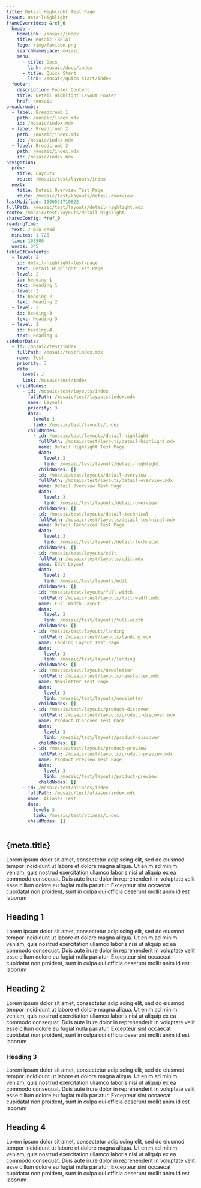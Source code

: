 ```yaml
---
title: Detail Highlight Test Page
layout: DetailHighlight
frameOverrides: &ref_0
  header:
    homeLink: /mosaic/index
    title: Mosaic (BETA)
    logo: /img/favicon.png
    searchNamespace: mosaic
    menu:
      - title: Docs
        link: /mosaic/docs/index
      - title: Quick Start
        link: /mosaic/quick-start/index
  footer:
    description: Footer Content
    title: Detail Highlight Layout Footer
    href: /mosaic
breadcrumbs:
  - label: Breadcrumb 1
    path: /mosaic/index.mdx
    id: /mosaic/index.mdx
  - label: Breadcrumb 2
    path: /mosaic/index.mdx
    id: /mosaic/index.mdx
  - label: Breadcrumb 3
    path: /mosaic/index.mdx
    id: /mosaic/index.mdx
navigation:
  prev:
    title: Layouts
    route: /mosaic/test/layouts/index
  next:
    title: Detail Overview Test Page
    route: /mosaic/test/layouts/detail-overview
lastModified: 1680531710822
fullPath: /mosaic/test/layouts/detail-highlight.mdx
route: /mosaic/test/layouts/detail-highlight
sharedConfig: *ref_0
readingTime:
  text: 2 min read
  minutes: 1.725
  time: 103500
  words: 345
tableOfContents:
  - level: 2
    id: detail-highlight-test-page
    text: Detail Highlight Test Page
  - level: 2
    id: heading-1
    text: Heading 1
  - level: 2
    id: heading-2
    text: Heading 2
  - level: 3
    id: heading-3
    text: Heading 3
  - level: 2
    id: heading-4
    text: Heading 4
sidebarData:
  - id: /mosaic/test/index
    fullPath: /mosaic/test/index.mdx
    name: Test
    priority: 3
    data:
      level: 2
      link: /mosaic/test/index
    childNodes:
      - id: /mosaic/test/layouts/index
        fullPath: /mosaic/test/layouts/index.mdx
        name: Layouts
        priority: 3
        data:
          level: 3
          link: /mosaic/test/layouts/index
        childNodes:
          - id: /mosaic/test/layouts/detail-highlight
            fullPath: /mosaic/test/layouts/detail-highlight.mdx
            name: Detail Highlight Test Page
            data:
              level: 3
              link: /mosaic/test/layouts/detail-highlight
            childNodes: []
          - id: /mosaic/test/layouts/detail-overview
            fullPath: /mosaic/test/layouts/detail-overview.mdx
            name: Detail Overview Test Page
            data:
              level: 3
              link: /mosaic/test/layouts/detail-overview
            childNodes: []
          - id: /mosaic/test/layouts/detail-technical
            fullPath: /mosaic/test/layouts/detail-technical.mdx
            name: Detail Technical Test Page
            data:
              level: 3
              link: /mosaic/test/layouts/detail-technical
            childNodes: []
          - id: /mosaic/test/layouts/edit
            fullPath: /mosaic/test/layouts/edit.mdx
            name: Edit Layout
            data:
              level: 3
              link: /mosaic/test/layouts/edit
            childNodes: []
          - id: /mosaic/test/layouts/full-width
            fullPath: /mosaic/test/layouts/full-width.mdx
            name: Full Width Layout
            data:
              level: 3
              link: /mosaic/test/layouts/full-width
            childNodes: []
          - id: /mosaic/test/layouts/landing
            fullPath: /mosaic/test/layouts/landing.mdx
            name: Landing Layout Test Page
            data:
              level: 3
              link: /mosaic/test/layouts/landing
            childNodes: []
          - id: /mosaic/test/layouts/newsletter
            fullPath: /mosaic/test/layouts/newsletter.mdx
            name: Newsletter Test Page
            data:
              level: 3
              link: /mosaic/test/layouts/newsletter
            childNodes: []
          - id: /mosaic/test/layouts/product-discover
            fullPath: /mosaic/test/layouts/product-discover.mdx
            name: Product Discover Test Page
            data:
              level: 3
              link: /mosaic/test/layouts/product-discover
            childNodes: []
          - id: /mosaic/test/layouts/product-preview
            fullPath: /mosaic/test/layouts/product-preview.mdx
            name: Product Preview Test Page
            data:
              level: 3
              link: /mosaic/test/layouts/product-preview
            childNodes: []
      - id: /mosaic/test/aliases/index
        fullPath: /mosaic/test/aliases/index.mdx
        name: Aliases Test
        data:
          level: 3
          link: /mosaic/test/aliases/index
        childNodes: []
---
```


## {meta.title}

Lorem ipsum dolor sit amet, consectetur adipiscing elit, sed do eiusmod tempor incididunt ut labore et dolore magna aliqua.
Ut enim ad minim veniam, quis nostrud exercitation ullamco laboris nisi ut aliquip ex ea commodo consequat.
Duis aute irure dolor in reprehenderit in voluptate velit esse cillum dolore eu fugiat nulla pariatur.
Excepteur sint occaecat cupidatat non proident, sunt in culpa qui officia deserunt mollit anim id est laborum

## Heading 1

Lorem ipsum dolor sit amet, consectetur adipiscing elit, sed do eiusmod tempor incididunt ut labore et dolore magna aliqua.
Ut enim ad minim veniam, quis nostrud exercitation ullamco laboris nisi ut aliquip ex ea commodo consequat.
Duis aute irure dolor in reprehenderit in voluptate velit esse cillum dolore eu fugiat nulla pariatur.
Excepteur sint occaecat cupidatat non proident, sunt in culpa qui officia deserunt mollit anim id est laborum

## Heading 2

Lorem ipsum dolor sit amet, consectetur adipiscing elit, sed do eiusmod tempor incididunt ut labore et dolore magna aliqua.
Ut enim ad minim veniam, quis nostrud exercitation ullamco laboris nisi ut aliquip ex ea commodo consequat.
Duis aute irure dolor in reprehenderit in voluptate velit esse cillum dolore eu fugiat nulla pariatur.
Excepteur sint occaecat cupidatat non proident, sunt in culpa qui officia deserunt mollit anim id est laborum

### Heading 3

Lorem ipsum dolor sit amet, consectetur adipiscing elit, sed do eiusmod tempor incididunt ut labore et dolore magna aliqua.
Ut enim ad minim veniam, quis nostrud exercitation ullamco laboris nisi ut aliquip ex ea commodo consequat.
Duis aute irure dolor in reprehenderit in voluptate velit esse cillum dolore eu fugiat nulla pariatur.
Excepteur sint occaecat cupidatat non proident, sunt in culpa qui officia deserunt mollit anim id est laborum

## Heading 4

Lorem ipsum dolor sit amet, consectetur adipiscing elit, sed do eiusmod tempor incididunt ut labore et dolore magna aliqua.
Ut enim ad minim veniam, quis nostrud exercitation ullamco laboris nisi ut aliquip ex ea commodo consequat.
Duis aute irure dolor in reprehenderit in voluptate velit esse cillum dolore eu fugiat nulla pariatur.
Excepteur sint occaecat cupidatat non proident, sunt in culpa qui officia deserunt mollit anim id est laborum

